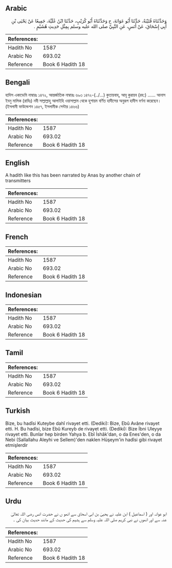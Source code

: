 ## Arabic


<div dir="rtl" lang="ar" style={{fontSize:'larger',backgroundColor:'#f8f9fa',padding:20}}>
وَحَدَّثَنَاهُ قُتَيْبَةُ، حَدَّثَنَا أَبُو عَوَانَةَ، ح وَحَدَّثَنَاهُ أَبُو كُرَيْبٍ، حَدَّثَنَا ابْنُ عُلَيَّةَ، جَمِيعًا عَنْ يَحْيَى بْنِ أَبِي إِسْحَاقَ، عَنْ أَنَسٍ، عَنِ النَّبِيِّ صلى الله عليه وسلم بِمِثْلِ حَدِيثِ هُشَيْمٍ ‏.‏
</div>
<div style={{backgroundColor:'#f8f9fa',padding:20, marginBottom: 10}}><table> <thead> <tr> <th>References:</th> <th></th> </tr> </thead> <tbody><tr><td>Hadith No</td><td>1587</td></tr><tr><td>Arabic No</td><td>693.02</td></tr><tr><td>Reference</td><td>Book 6 Hadith 18</td></tr></tbody></table></div>

## Bengali


<div dir="ltr" lang="bn" style={{fontSize:'larger',backgroundColor:'#f8f9fa',padding:20}}>
হাদিস একাডেমি নাম্বারঃ ১৪৭২, আন্তর্জাতিক নাম্বারঃ ৬৯৩ ১৪৭২-(../...) কুতায়বাহ্‌, আবূ কুরায়ব (রহ:) ...... আনাস ইবনু মালিক (রাযিঃ) নবী সাল্লাল্লাহু আলাইহি ওয়াসাল্লাম থেকে হুশায়ম বর্ণিত হাদীসের অনুরূপ হাদীস বর্ণনা করেছেন। (ইসলামী ফাউন্ডেশন ১৪৫৭, ইসলামীক সেন্টার ১৪৬৬)
</div>
<div style={{backgroundColor:'#f8f9fa',padding:20, marginBottom: 10}}><table> <thead> <tr> <th>References:</th> <th></th> </tr> </thead> <tbody><tr><td>Hadith No</td><td>1587</td></tr><tr><td>Arabic No</td><td>693.02</td></tr><tr><td>Reference</td><td>Book 6 Hadith 18</td></tr></tbody></table></div>

## English


<div dir="ltr" lang="en" style={{fontSize:'larger',backgroundColor:'#f8f9fa',padding:20}}>
A hadith like this has been narrated by Anas by another chain of transmitters
</div>
<div style={{backgroundColor:'#f8f9fa',padding:20, marginBottom: 10}}><table> <thead> <tr> <th>References:</th> <th></th> </tr> </thead> <tbody><tr><td>Hadith No</td><td>1587</td></tr><tr><td>Arabic No</td><td>693.02</td></tr><tr><td>Reference</td><td>Book 6 Hadith 18</td></tr></tbody></table></div>

## French


<div dir="ltr" lang="fr" style={{fontSize:'larger',backgroundColor:'#f8f9fa',padding:20}}>

</div>
<div style={{backgroundColor:'#f8f9fa',padding:20, marginBottom: 10}}><table> <thead> <tr> <th>References:</th> <th></th> </tr> </thead> <tbody><tr><td>Hadith No</td><td>1587</td></tr><tr><td>Arabic No</td><td>693.02</td></tr><tr><td>Reference</td><td>Book 6 Hadith 18</td></tr></tbody></table></div>

## Indonesian


<div dir="ltr" lang="id" style={{fontSize:'larger',backgroundColor:'#f8f9fa',padding:20}}>

</div>
<div style={{backgroundColor:'#f8f9fa',padding:20, marginBottom: 10}}><table> <thead> <tr> <th>References:</th> <th></th> </tr> </thead> <tbody><tr><td>Hadith No</td><td>1587</td></tr><tr><td>Arabic No</td><td>693.02</td></tr><tr><td>Reference</td><td>Book 6 Hadith 18</td></tr></tbody></table></div>

## Tamil


<div dir="ltr" lang="ta" style={{fontSize:'larger',backgroundColor:'#f8f9fa',padding:20}}>

</div>
<div style={{backgroundColor:'#f8f9fa',padding:20, marginBottom: 10}}><table> <thead> <tr> <th>References:</th> <th></th> </tr> </thead> <tbody><tr><td>Hadith No</td><td>1587</td></tr><tr><td>Arabic No</td><td>693.02</td></tr><tr><td>Reference</td><td>Book 6 Hadith 18</td></tr></tbody></table></div>

## Turkish


<div dir="ltr" lang="tr" style={{fontSize:'larger',backgroundColor:'#f8f9fa',padding:20}}>
Bize, bu hadîsi Kuteybe dahî rivayet etti. (Dediki): Bize, Ebû Avâne rivayet etti. H. Bu hadîsi, bize Ebû Kureyb de rivayet etti. (Dediki): Bize İbni Uleyye rivayet etti. Bunlar hep birden Yahya b. Ebî İshâk'dan, o da Enes'den, o da Nebi (Sallallahu Aleyhi ve Sellem)'den naklen Hüşeym'in hadîsi gibi rivayet etmişlerdir
</div>
<div style={{backgroundColor:'#f8f9fa',padding:20, marginBottom: 10}}><table> <thead> <tr> <th>References:</th> <th></th> </tr> </thead> <tbody><tr><td>Hadith No</td><td>1587</td></tr><tr><td>Arabic No</td><td>693.02</td></tr><tr><td>Reference</td><td>Book 6 Hadith 18</td></tr></tbody></table></div>

## Urdu


<div dir="rtl" lang="ur" style={{fontSize:'larger',backgroundColor:'#f8f9fa',padding:20}}>
ابو عوانہ اور ( اسماعیل ) ابن علیہ نے یحییٰ بن ابی اسحاق سے انھو ں نے حضرت انس رضی اللہ تعالیٰ عنہ سے اور انھوں نے نبی کریم صلی اللہ علیہ وسلم سے ہشیم کی حدیث کے مانند حدیث بیان کی ۔
</div>
<div style={{backgroundColor:'#f8f9fa',padding:20, marginBottom: 10}}><table> <thead> <tr> <th>References:</th> <th></th> </tr> </thead> <tbody><tr><td>Hadith No</td><td>1587</td></tr><tr><td>Arabic No</td><td>693.02</td></tr><tr><td>Reference</td><td>Book 6 Hadith 18</td></tr></tbody></table></div>